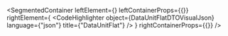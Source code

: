 
<SegmentedContainer
  leftElement={<DataUnitFlatDTODesc />}
  leftContainerProps={{}}
  rightElement={
    <CodeHighlighter
      object={DataUnitFlatDTOVisualJson}
      language={"json"}
      title={"DataUnitFlat"}
    />
  }
  rightContainerProps={{}}
/>

<div
  class={"spacer"}
/>


